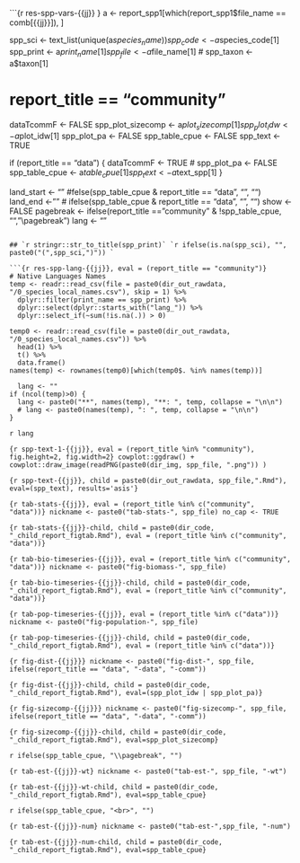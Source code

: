

```{r res-spp-vars-{{jj}} }
a <- report_spp1[which(report_spp1$file_name == comb[{{jj}}]), ]

spp_sci <- text_list(unique(a$species_name))
spp_code <- a$species_code[1]
spp_print <- a$print_name[1]
spp_file <- a$file_name[1]
# spp_taxon <- a$taxon[1]

# report_title == "community"
dataTcommF <- FALSE
spp_plot_sizecomp <- a$plot_sizecomp[1]
spp_plot_idw <- a$plot_idw[1]
spp_plot_pa <- FALSE
spp_table_cpue <- FALSE
spp_text <- TRUE

if (report_title == "data") {
  dataTcommF <- TRUE
  # spp_plot_pa <- FALSE
  spp_table_cpue <- a$table_cpue[1]
  spp_text <- a$text_spp[1]
}

land_start <- "" #felse(spp_table_cpue & report_title == "data", "<!---BLOCK_LANDSCAPE_START--->", "")
land_end <- "" # ifelse(spp_table_cpue & report_title == "data", "<!---BLOCK_LANDSCAPE_STOP--->", "")
show <- FALSE
pagebreak <- ifelse(report_title == "community" & !spp_table_cpue, "", "\\pagebreak")
lang <- ""
```

## `r stringr::str_to_title(spp_print)` `r ifelse(is.na(spp_sci), "", paste0("(",spp_sci,")")) `

```{r res-spp-lang-{{jj}}, eval = (report_title == "community")}
# Native Languages Names 
temp <- readr::read_csv(file = paste0(dir_out_rawdata, "/0_species_local_names.csv"), skip = 1) %>%
  dplyr::filter(print_name == spp_print) %>%
  dplyr::select(dplyr::starts_with("lang_")) %>%
  dplyr::select_if(~sum(!is.na(.)) > 0)

temp0 <- readr::read_csv(file = paste0(dir_out_rawdata, "/0_species_local_names.csv")) %>%
  head(1) %>%
  t() %>%
  data.frame()
names(temp) <- rownames(temp0)[which(temp0$. %in% names(temp))]

  lang <- ""
if (ncol(temp)>0) {
  lang <- paste0("**", names(temp), "**: ", temp, collapse = "\n\n")
  # lang <- paste0(names(temp), ": ", temp, collapse = "\n\n")
}
```

`r lang `

```{r spp-text-1-{{jj}}, eval = (report_title %in% "community"), fig.height=2, fig.width=2}
cowplot::ggdraw() +
  cowplot::draw_image(readPNG(paste0(dir_img, spp_file, ".png")) )
```

```{r spp-text-{{jj}}, child = paste0(dir_out_rawdata, spp_file,".Rmd"), eval=(spp_text), results='asis'}
```

<!-- `r ifelse(spp_text & (report_title == "community"), "<br>", "") ` -->

```{r tab-stats-{{jj}}, eval = (report_title %in% c("community", "data"))}
nickname <- paste0("tab-stats-", spp_file)
no_cap <- TRUE
```

```{r tab-stats-{{jj}}-child, child = paste0(dir_code, "_child_report_figtab.Rmd"), eval = (report_title %in% c("community", "data"))}
```

```{r tab-bio-timeseries-{{jj}}, eval = (report_title %in% c("community", "data"))}
nickname <- paste0("fig-biomass-", spp_file)
```

```{r tab-bio-timeseries-{{jj}}-child, child = paste0(dir_code, "_child_report_figtab.Rmd"), eval = (report_title %in% c("community", "data"))}
```

```{r tab-pop-timeseries-{{jj}}, eval = (report_title %in% c("data"))}
nickname <- paste0("fig-population-", spp_file)
```

```{r tab-pop-timeseries-{{jj}}-child, child = paste0(dir_code, "_child_report_figtab.Rmd"), eval = (report_title %in% c("data"))}
```



```{r fig-dist-{{jj}}}
nickname <- paste0("fig-dist-", spp_file, ifelse(report_title == "data", "-data", "-comm"))
```

```{r fig-dist-{{jj}}-child, child = paste0(dir_code, "_child_report_figtab.Rmd"), eval=(spp_plot_idw | spp_plot_pa)}
```

```{r fig-sizecomp-{{jj}}}
nickname <- paste0("fig-sizecomp-", spp_file, ifelse(report_title == "data", "-data", "-comm"))
```

```{r fig-sizecomp-{{jj}}-child, child = paste0(dir_code, "_child_report_figtab.Rmd"), eval=spp_plot_sizecomp}
```

<!-- `r land_start ` -->

`r ifelse(spp_table_cpue, "\\pagebreak", "")`

```{r tab-est-{{jj}}-wt}
nickname <- paste0("tab-est-", spp_file, "-wt")
```

```{r tab-est-{{jj}}-wt-child, child = paste0(dir_code, "_child_report_figtab.Rmd"), eval=spp_table_cpue}
```

`r ifelse(spp_table_cpue, "<br>", "")`

```{r tab-est-{{jj}}-num}
nickname <- paste0("tab-est-",spp_file, "-num")
```

```{r tab-est-{{jj}}-num-child, child = paste0(dir_code, "_child_report_figtab.Rmd"), eval=spp_table_cpue}
```

\pagebreak

<!-- `r land_end ` -->
